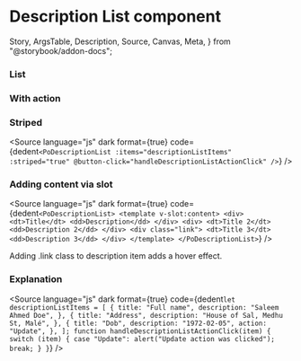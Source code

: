 # Description List component

  Story,
  ArgsTable,
  Description,
  Source,
  Canvas,
  Meta,
} from "@storybook/addon-docs";



<Meta title="Content/Description List" component={PoDescriptionList} />

<Description of={PoDescriptionList} />

### List

<Canvas withToolbar>
  <Story id="content-description-list--list" />
</Canvas>

### With action

<Canvas withToolbar>
  <Story id="content-description-list--with-action" />
</Canvas>

### Striped

<Canvas withToolbar>
  <Story id="content-description-list--striped" />
</Canvas>

<Source
  language="js"
  dark
  format={true}
  code={dedent`
    <PoDescriptionList
        :items="descriptionListItems"
        :striped="true"
        @button-click="handleDescriptionListActionClick"
    />
  `}
/>

### Adding content via slot

<Source
  language="js"
  dark
  format={true}
  code={dedent`
    <PoDescriptionList>
      <template v-slot:content>
        <div>
          <dt>Title</dt>
          <dd>Description</dd>
        </div>
        <div>
          <dt>Title 2</dt>
          <dd>Description 2</dd>
        </div>
        <div class="link">
          <dt>Title 3</dt>
          <dd>Description 3</dd>
        </div>
      </template>
    </PoDescriptionList>
  `}
/>

Adding .link class to description item adds a hover effect.

### Explanation

<ArgsTable of={PoDescriptionList} />

<Source
  language="js"
  dark
  format={true}
  code={dedent`
    let descriptionListItems = [
        {
            title: "Full name",
            description: "Saleem Ahmed Doe",
        },
        {
            title: "Address",
            description: "House of Sal, Medhu St, Malé",
        },
        {
            title: "Dob",
            description: "1972-02-05",
            action: "Update",
        },
    ];
    function handleDescriptionListActionClick(item) {
        switch (item) {
            case "Update":
            alert("Update action was clicked");
            break;
        }
    }
  `}
/>
